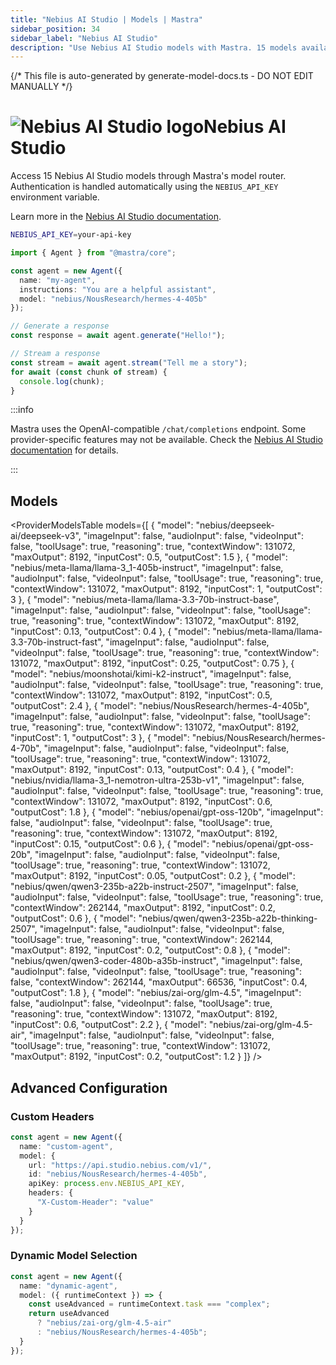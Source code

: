 ```yaml
---
title: "Nebius AI Studio | Models | Mastra"
sidebar_position: 34
sidebar_label: "Nebius AI Studio"
description: "Use Nebius AI Studio models with Mastra. 15 models available."
---
```


{/* This file is auto-generated by generate-model-docs.ts - DO NOT EDIT MANUALLY */}



# <img src="https://models.dev/logos/nebius.svg" alt="Nebius AI Studio logo" className="inline w-8 h-8 mr-2 align-middle dark:invert dark:brightness-0 dark:contrast-200" />Nebius AI Studio

Access 15 Nebius AI Studio models through Mastra's model router. Authentication is handled automatically using the `NEBIUS_API_KEY` environment variable.

Learn more in the [Nebius AI Studio documentation](https://docs.studio.nebius.com/quickstart).

```bash
NEBIUS_API_KEY=your-api-key
```

```typescript
import { Agent } from "@mastra/core";

const agent = new Agent({
  name: "my-agent",
  instructions: "You are a helpful assistant",
  model: "nebius/NousResearch/hermes-4-405b"
});

// Generate a response
const response = await agent.generate("Hello!");

// Stream a response
const stream = await agent.stream("Tell me a story");
for await (const chunk of stream) {
  console.log(chunk);
}
```

:::info

Mastra uses the OpenAI-compatible `/chat/completions` endpoint. Some provider-specific features may not be available. Check the [Nebius AI Studio documentation](https://docs.studio.nebius.com/quickstart) for details.

:::

## Models

<ProviderModelsTable 
  models={[
  {
    "model": "nebius/deepseek-ai/deepseek-v3",
    "imageInput": false,
    "audioInput": false,
    "videoInput": false,
    "toolUsage": true,
    "reasoning": true,
    "contextWindow": 131072,
    "maxOutput": 8192,
    "inputCost": 0.5,
    "outputCost": 1.5
  },
  {
    "model": "nebius/meta-llama/llama-3_1-405b-instruct",
    "imageInput": false,
    "audioInput": false,
    "videoInput": false,
    "toolUsage": true,
    "reasoning": true,
    "contextWindow": 131072,
    "maxOutput": 8192,
    "inputCost": 1,
    "outputCost": 3
  },
  {
    "model": "nebius/meta-llama/llama-3.3-70b-instruct-base",
    "imageInput": false,
    "audioInput": false,
    "videoInput": false,
    "toolUsage": true,
    "reasoning": true,
    "contextWindow": 131072,
    "maxOutput": 8192,
    "inputCost": 0.13,
    "outputCost": 0.4
  },
  {
    "model": "nebius/meta-llama/llama-3.3-70b-instruct-fast",
    "imageInput": false,
    "audioInput": false,
    "videoInput": false,
    "toolUsage": true,
    "reasoning": true,
    "contextWindow": 131072,
    "maxOutput": 8192,
    "inputCost": 0.25,
    "outputCost": 0.75
  },
  {
    "model": "nebius/moonshotai/kimi-k2-instruct",
    "imageInput": false,
    "audioInput": false,
    "videoInput": false,
    "toolUsage": true,
    "reasoning": true,
    "contextWindow": 131072,
    "maxOutput": 8192,
    "inputCost": 0.5,
    "outputCost": 2.4
  },
  {
    "model": "nebius/NousResearch/hermes-4-405b",
    "imageInput": false,
    "audioInput": false,
    "videoInput": false,
    "toolUsage": true,
    "reasoning": true,
    "contextWindow": 131072,
    "maxOutput": 8192,
    "inputCost": 1,
    "outputCost": 3
  },
  {
    "model": "nebius/NousResearch/hermes-4-70b",
    "imageInput": false,
    "audioInput": false,
    "videoInput": false,
    "toolUsage": true,
    "reasoning": true,
    "contextWindow": 131072,
    "maxOutput": 8192,
    "inputCost": 0.13,
    "outputCost": 0.4
  },
  {
    "model": "nebius/nvidia/llama-3_1-nemotron-ultra-253b-v1",
    "imageInput": false,
    "audioInput": false,
    "videoInput": false,
    "toolUsage": true,
    "reasoning": true,
    "contextWindow": 131072,
    "maxOutput": 8192,
    "inputCost": 0.6,
    "outputCost": 1.8
  },
  {
    "model": "nebius/openai/gpt-oss-120b",
    "imageInput": false,
    "audioInput": false,
    "videoInput": false,
    "toolUsage": true,
    "reasoning": true,
    "contextWindow": 131072,
    "maxOutput": 8192,
    "inputCost": 0.15,
    "outputCost": 0.6
  },
  {
    "model": "nebius/openai/gpt-oss-20b",
    "imageInput": false,
    "audioInput": false,
    "videoInput": false,
    "toolUsage": true,
    "reasoning": true,
    "contextWindow": 131072,
    "maxOutput": 8192,
    "inputCost": 0.05,
    "outputCost": 0.2
  },
  {
    "model": "nebius/qwen/qwen3-235b-a22b-instruct-2507",
    "imageInput": false,
    "audioInput": false,
    "videoInput": false,
    "toolUsage": true,
    "reasoning": true,
    "contextWindow": 262144,
    "maxOutput": 8192,
    "inputCost": 0.2,
    "outputCost": 0.6
  },
  {
    "model": "nebius/qwen/qwen3-235b-a22b-thinking-2507",
    "imageInput": false,
    "audioInput": false,
    "videoInput": false,
    "toolUsage": true,
    "reasoning": true,
    "contextWindow": 262144,
    "maxOutput": 8192,
    "inputCost": 0.2,
    "outputCost": 0.8
  },
  {
    "model": "nebius/qwen/qwen3-coder-480b-a35b-instruct",
    "imageInput": false,
    "audioInput": false,
    "videoInput": false,
    "toolUsage": true,
    "reasoning": false,
    "contextWindow": 262144,
    "maxOutput": 66536,
    "inputCost": 0.4,
    "outputCost": 1.8
  },
  {
    "model": "nebius/zai-org/glm-4.5",
    "imageInput": false,
    "audioInput": false,
    "videoInput": false,
    "toolUsage": true,
    "reasoning": true,
    "contextWindow": 131072,
    "maxOutput": 8192,
    "inputCost": 0.6,
    "outputCost": 2.2
  },
  {
    "model": "nebius/zai-org/glm-4.5-air",
    "imageInput": false,
    "audioInput": false,
    "videoInput": false,
    "toolUsage": true,
    "reasoning": true,
    "contextWindow": 131072,
    "maxOutput": 8192,
    "inputCost": 0.2,
    "outputCost": 1.2
  }
]}
/>

## Advanced Configuration

### Custom Headers

```typescript
const agent = new Agent({
  name: "custom-agent",
  model: {
    url: "https://api.studio.nebius.com/v1/",
    id: "nebius/NousResearch/hermes-4-405b",
    apiKey: process.env.NEBIUS_API_KEY,
    headers: {
      "X-Custom-Header": "value"
    }
  }
});
```

### Dynamic Model Selection

```typescript
const agent = new Agent({
  name: "dynamic-agent",
  model: ({ runtimeContext }) => {
    const useAdvanced = runtimeContext.task === "complex";
    return useAdvanced 
      ? "nebius/zai-org/glm-4.5-air"
      : "nebius/NousResearch/hermes-4-405b";
  }
});
```


